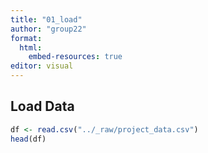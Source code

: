 ```yaml
---
title: "01_load"
author: "group22"
format:
  html:
    embed-resources: true
editor: visual
---
```


## Load Data

```r
df <- read.csv("../_raw/project_data.csv")
head(df)
```
